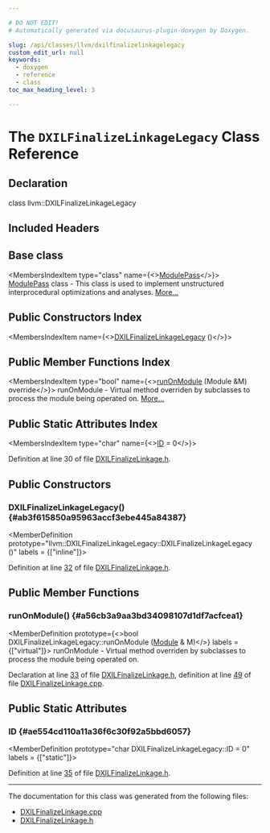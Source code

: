 ```yaml
---

# DO NOT EDIT!
# Automatically generated via docusaurus-plugin-doxygen by Doxygen.

slug: /api/classes/llvm/dxilfinalizelinkagelegacy
custom_edit_url: null
keywords:
  - doxygen
  - reference
  - class
toc_max_heading_level: 3

---
```





# The `DXILFinalizeLinkageLegacy` Class Reference

<DoxygenPage pluginConfig={pluginConfig}>



## Declaration

<CodeBlock>class llvm::DXILFinalizeLinkageLegacy</CodeBlock>

## Included Headers

<IncludesList>
<IncludesListItem
  filePath="Target/DirectX/DXILFinalizeLinkage.h"
  permalink="/docs/api/files/lib/lib/target/lib/target/directx/dxilfinalizelinkage-h"
  isLocal="true" />
</IncludesList>

## Base class

<MembersIndex>

<MembersIndexItem
  type="class"
  name={<><a href="/docs/api/classes/llvm/modulepass">ModulePass</a></>}>
<a href="/docs/api/classes/llvm/modulepass">ModulePass</a> class - This class is used to implement unstructured interprocedural optimizations and analyses. <a href="/docs/api/classes/llvm/modulepass/#details">More...</a>
</MembersIndexItem>

</MembersIndex>

## Public Constructors Index

<MembersIndex>

<MembersIndexItem
  name={<><a href="#ab3f615850a95963accf3ebe445a84387">DXILFinalizeLinkageLegacy</a> ()</>}>
</MembersIndexItem>

</MembersIndex>

## Public Member Functions Index

<MembersIndex>

<MembersIndexItem
  type="bool"
  name={<><a href="#a56cb3a9aa3bd34098107d1df7acfcea1">runOnModule</a> (Module &amp;M) override</>}>
runOnModule - Virtual method overriden by subclasses to process the module being operated on. <a href="#a56cb3a9aa3bd34098107d1df7acfcea1">More...</a>
</MembersIndexItem>

</MembersIndex>

## Public Static Attributes Index

<MembersIndex>

<MembersIndexItem
  type="char"
  name={<><a href="#ae554cd110a11a36f6c30f92a5bbd6057">ID</a> = 0</>}>
</MembersIndexItem>

</MembersIndex>


Definition at line 30 of file <a href="/docs/api/files/lib/lib/target/lib/target/directx/dxilfinalizelinkage-h">DXILFinalizeLinkage.h</a>.

<SectionDefinition>

## Public Constructors

### DXILFinalizeLinkageLegacy() {#ab3f615850a95963accf3ebe445a84387}

<MemberDefinition
  prototype="llvm::DXILFinalizeLinkageLegacy::DXILFinalizeLinkageLegacy ()"
  labels = {["inline"]}>

Definition at line <a href="/docs/api/files/lib/lib/target/lib/target/directx/dxilfinalizelinkage-h/#l00032">32</a> of file <a href="/docs/api/files/lib/lib/target/lib/target/directx/dxilfinalizelinkage-h">DXILFinalizeLinkage.h</a>.
</MemberDefinition>

</SectionDefinition>

<SectionDefinition>

## Public Member Functions

### runOnModule() {#a56cb3a9aa3bd34098107d1df7acfcea1}

<MemberDefinition
  prototype={<>bool DXILFinalizeLinkageLegacy::runOnModule (<a href="/docs/api/classes/llvm/module">Module</a> &amp; M)</>}
  labels = {["virtual"]}>
runOnModule - Virtual method overriden by subclasses to process the module being operated on.

Declaration at line <a href="/docs/api/files/lib/lib/target/lib/target/directx/dxilfinalizelinkage-h/#l00033">33</a> of file <a href="/docs/api/files/lib/lib/target/lib/target/directx/dxilfinalizelinkage-h">DXILFinalizeLinkage.h</a>, definition at line <a href="/docs/api/files/lib/lib/target/lib/target/directx/dxilfinalizelinkage-cpp/#l00049">49</a> of file <a href="/docs/api/files/lib/lib/target/lib/target/directx/dxilfinalizelinkage-cpp">DXILFinalizeLinkage.cpp</a>.
</MemberDefinition>

</SectionDefinition>

<SectionDefinition>

## Public Static Attributes

### ID {#ae554cd110a11a36f6c30f92a5bbd6057}

<MemberDefinition
  prototype="char DXILFinalizeLinkageLegacy::ID = 0"
  labels = {["static"]}>

Definition at line <a href="/docs/api/files/lib/lib/target/lib/target/directx/dxilfinalizelinkage-h/#l00035">35</a> of file <a href="/docs/api/files/lib/lib/target/lib/target/directx/dxilfinalizelinkage-h">DXILFinalizeLinkage.h</a>.
</MemberDefinition>

</SectionDefinition>

<hr/>

The documentation for this class was generated from the following files:

<ul>
<li><a href="/docs/api/files/lib/lib/target/lib/target/directx/dxilfinalizelinkage-cpp">DXILFinalizeLinkage.cpp</a></li>
<li><a href="/docs/api/files/lib/lib/target/lib/target/directx/dxilfinalizelinkage-h">DXILFinalizeLinkage.h</a></li>
</ul>

</DoxygenPage>
